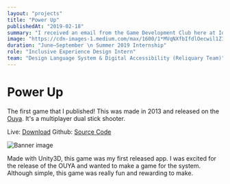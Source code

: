 ```yaml
---
layout: "projects"
title: "Power Up"
publishedAt: "2019-02-18"
summary: "I received an email from the Game Development Club here at Iowa State about there upcoming Game Jam."
image: "https://cdn-images-1.medium.com/max/1600/1*MVqNXfbIfdlOecwil1Z1Fg.png"
duration: "June–September \n Summer 2019 Internship"
role: "Inclusive Experience Design Intern"
team: "Design Language System & Digital Accessibility (Reliquary Team)"
---
```


# Power Up

The first game that I published! This was made in 2013 and released on the [Ouya](https://web.archive.org/web/20150429230523/https://www.ouya.tv/game/Power-UP/). It's a multiplayer dual stick shooter.

Live: [Download](https://github.com/Jonathannsegal/PowerUp/tree/master/PowerUp%20Win)
Github: [Source Code](https://github.com/Jonathannsegal/PowerUp)

![Banner image](/static/images/powerup.gif)

Made with Unity3D, this game was my first released app. I was excited for the release of the OUYA and wanted to make a game for the system. Although simple, this game was really fun and rewarding to make.
